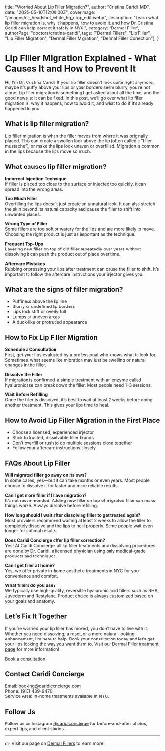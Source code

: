   title: "Worried About Lip Filler Migration?",
  author: "Cristina Caridi, MD",
  date: "2025-05-10T12:00:00Z",
  coverImage: "/images/cc_headshot_white_hq_crop_edit.webp",
  description:
    "Learn what lip filler migration is, why it happens, how to avoid it, and how Dr. Cristina Caridi can help correct it safely in NYC.",
  category: "Dermal Filler",
  authorPage: "doctors/cristina-caridi",
  tags: ["Dermal Fillers", "Lip Filler", "Lip Filler Migration", "Dermal Filler Migration", "Dermal Filler Correction"],
}

# Lip Filler Migration Explained - What Causes It and How to Prevent It

Hi, I’m Dr. Cristina Caridi. If your lip filler doesn’t look quite right anymore, maybe it’s puffy above your lips or your borders seem blurry, you’re not alone. Lip filler migration is something I get asked about all the time, and the good news is: it can be fixed. In this post, we’ll go over what lip filler migration is, why it happens, how to avoid it, and what to do if it’s already happened to you.


## What is lip filler migration?

Lip filler migration is when the filler moves from where it was originally placed. This can create a swollen look above the lip (often called a “filler mustache”), or make the lips look uneven or overfilled. Migration is common in the lips because the lips move so much.


## What causes lip filler migration?

**Incorrect Injection Technique**  
If filler is placed too close to the surface or injected too quickly, it can spread into the wrong areas.

**Too Much Filler**  
Overfilling the lips doesn’t just create an unnatural look. It can also stretch the skin beyond its natural capacity and cause the filler to shift into unwanted places.

**Wrong Type of Filler**  
Some fillers are too soft or watery for the lips and are more likely to move. Choosing the right product is just as important as the technique.

**Frequent Top-Ups**  
Layering new filler on top of old filler repeatedly over years without dissolving it can push the product out of place over time.

**Aftercare Mistakes**  
Rubbing or pressing your lips after treatment can cause the filler to shift. It’s important to follow the aftercare instructions your injector gives you.


## What are the signs of filler migration?

- Puffiness above the lip line  
- Blurry or undefined lip borders  
- Lips look stiff or overly full  
- Lumps or uneven areas  
- A duck-like or protruded appearance  


## How to Fix Lip Filler Migration

**Schedule a Consultation**  
First, get your lips evaluated by a professional who knows what to look for. Sometimes, what seems like migration may just be swelling or natural changes in the filler.

**Dissolve the Filler**  
If migration is confirmed, a simple treatment with an enzyme called hyaluronidase can break down the filler. Most people need 1–3 sessions.

**Wait Before Refilling**  
Once the filler is dissolved, it’s best to wait at least 2 weeks before doing another treatment. This gives your lips time to heal. 


## How to Avoid Lip Filler Migration in the First Place

- Choose a licensed, experienced injector  
- Stick to trusted, dissolvable filler brands  
- Don’t overfill or rush to do multiple sessions close together  
- Follow your aftercare instructions closely  


## FAQs About Lip Filler

**Will migrated filler go away on its own?**  
In some cases, yes—but it can take months or even years. Most people choose to dissolve it for faster and more reliable results.

**Can I get more filler if I have migration?**  
It’s not recommended. Adding new filler on top of migrated filler can make things worse. Always dissolve before refilling.

**How long should I wait after dissolving filler to get treated again?**  
Most providers recommend waiting at least 2 weeks to allow the filler to completely dissolve and the lips to heal properly. Some people wait even longer for optimal results.

**Does Caridi Concierge offer lip filler correction?**  
Yes! At Caridi Concierge, all lip filler treatments and dissolving procedures are done by Dr. Caridi, a licensed physician using only medical-grade products and techniques.

**Can I get filler at home?**  
Yes, we offer private in-home aesthetic treatments in NYC for your convenience and comfort.

**What fillers do you use?**  
We typically use high-quality, reversible hyaluronic acid fillers such as RHA, Juvederm and Restylane. Product choice is always customized based on your goals and anatomy.


## Let’s Fix It Together

If you’re worried your lip filler has moved, you don’t have to live with it. Whether you need dissolving, a reset, or a more natural-looking enhancement, I’m here to help. Book your consultation today and let’s get your lips looking the way you want them to.
Visit our [Dermal Filler treatment page](/treatments/dermal-fillers) for more information!

<PrimaryButton href="/book" variant="primary" ariaLabel="Book a consultation">Book a consultation</PrimaryButton>


## Contact Caridi Concierge

Email: [booking@caridiconcierge.com](mailto:booking@caridiconcierge.com)  
Phone: (917) 439-9470  
Service Area: In-home treatments available in NYC.


## Follow Us

Follow us on Instagram [@caridiconcierge](https://www.instagram.com/caridiconcierge) for before-and-after photos, expert tips, and client stories.

---

👉 Visit our page on [Dermal Fillers](/treatments/dermal-fillers) to learn more!